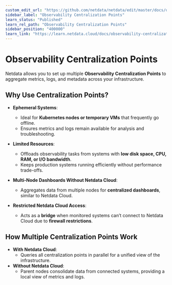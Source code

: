 ```yaml
---
custom_edit_url: "https://github.com/netdata/netdata/edit/master/docs/observability-centralization-points/README.md"
sidebar_label: "Observability Centralization Points"
learn_status: "Published"
learn_rel_path: "Observability Centralization Points"
sidebar_position: "400000"
learn_link: "https://learn.netdata.cloud/docs/observability-centralization-points"
---
```


# **Observability Centralization Points**

Netdata allows you to set up multiple **Observability Centralization Points** to aggregate metrics, logs, and metadata across your infrastructure.

## **Why Use Centralization Points?**

- **Ephemeral Systems**:
    - Ideal for **Kubernetes nodes or temporary VMs** that frequently go offline.
    - Ensures metrics and logs remain available for analysis and troubleshooting.

- **Limited Resources**:
    - Offloads observability tasks from systems with **low disk space, CPU, RAM, or I/O bandwidth**.
    - Keeps production systems running efficiently without performance trade-offs.

- **Multi-Node Dashboards Without Netdata Cloud**:
    - Aggregates data from multiple nodes for **centralized dashboards**, similar to Netdata Cloud.

- **Restricted Netdata Cloud Access**:
    - Acts as a **bridge** when monitored systems can’t connect to Netdata Cloud due to **firewall restrictions**.

## **How Multiple Centralization Points Work**

- **With Netdata Cloud**:
    - Queries all centralization points in parallel for a unified view of the infrastructure.
- **Without Netdata Cloud**:
    - Parent nodes consolidate data from connected systems, providing a local view of metrics and logs.
